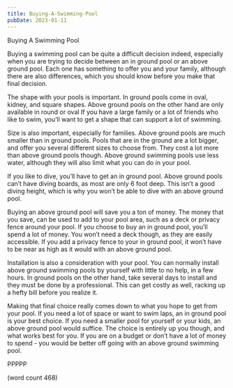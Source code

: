```yaml
---
title: Buying-A-Swimming-Pool
pubDate: 2023-01-11
---
```


Buying A Swimming Pool

Buying a swimming pool can be quite a difficult decision indeed, especially when you are trying to decide between an in ground pool or an above ground pool.  Each one has something to offer you and your family, although there are also differences, which you should know before you make that final decision.

The shape with your pools is important.  In ground pools come in oval, kidney, and square shapes.  Above ground pools on the other hand are only available in round or oval If you have a large family or a lot of friends who like to swim, you’ll want to get a shape that can support a lot of swimming.

Size is also important, especially for families.  Above ground pools are much smaller than in ground pools.  Pools that are in the ground are a lot bigger, and offer you several different sizes to choose from.  They cost a lot more than above ground pools though.  Above ground swimming pools use less water, although they will also limit what you can do in your pool.

If you like to dive, you’ll have to get an in ground pool.  Above ground pools can’t have diving boards, as most are only 6 foot deep.  This isn’t a good diving height, which is why you won’t be able to dive with an above ground pool.

Buying an above ground pool will save you a ton of money.  The money that you save, can be used to add to your pool area, such as a deck or privacy fence around your pool.  If you choose to buy an in ground pool, you’ll spend a lot of money.  You won’t need a deck though, as they are easily accessible.  If you add a privacy fence to your in ground pool, it won’t have to be near as high as it would with an above ground pool.

Installation is also a consideration with your pool.  You can normally install above ground swimming pools by yourself with little to no help, in a few hours.  In ground pools on the other hand, take several days to install and they must be done by a professional. This can get costly as well, racking up a hefty bill before you realize it.

Making that final choice really comes down to what you hope to get from your pool.  If you need a lot of space or want to swim laps, an in ground pool is your best choice.  If you need a smaller pool for yourself or your kids, an above ground pool would suffice.  The choice is entirely up you though, and what works best for you.  If you are on a budget or don’t have a lot of money to spend - you would be better off going with an above ground swimming pool.

PPPPP

(word count 468)